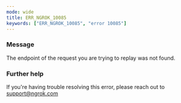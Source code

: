 ```yaml
---
mode: wide
title: ERR_NGROK_10085
keywords: ["ERR_NGROK_10085", "error 10085"]
---
```


### Message

The endpoint of the request you are trying to replay was not found.

### Further help

If you're having trouble resolving this error, please reach out to [support@ngrok.com](mailto:support@ngrok.com?subject=Help%20with%20ERR_NGROK_10085)
